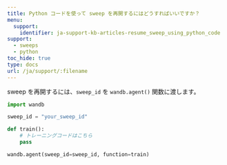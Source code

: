 ```yaml
---
title: Python コードを使って sweep を再開するにはどうすればいいですか？
menu:
  support:
    identifier: ja-support-kb-articles-resume_sweep_using_python_code
support:
  - sweeps
  - python
toc_hide: true
type: docs
url: /ja/support/:filename
---
```

sweep を再開するには、`sweep_id` を `wandb.agent()` 関数に渡します。

```python
import wandb

sweep_id = "your_sweep_id"

def train():
    # トレーニングコードはこちら
    pass

wandb.agent(sweep_id=sweep_id, function=train)
```